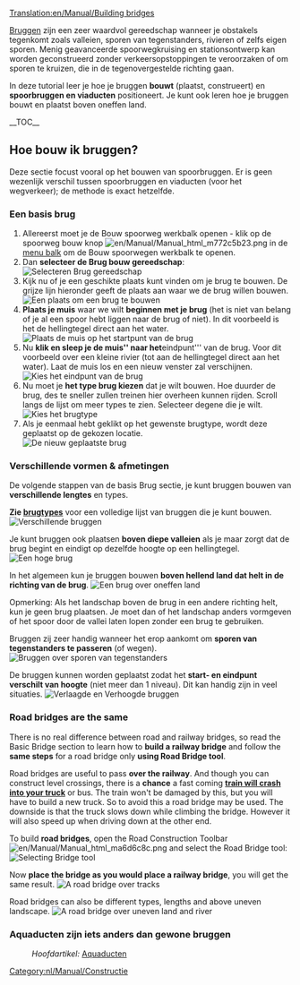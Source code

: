 [[Translation:en/Manual/Building bridges]]
{{nl/Vertaling|en/Manual/Building bridges|0}}
{{nl/Manual/Tutorial/Tutorial}}

[[nl/Manual/Bruggen|Bruggen]] zijn een zeer waardvol gereedschap wanneer je obstakels tegenkomt zoals valleien, sporen van tegenstanders, rivieren of zelfs eigen sporen. Menig geavanceerde spoorwegkruising en stationsontwerp kan worden geconstrueerd zonder verkeersopstoppingen te veroorzaken of om sporen te kruizen, die in de tegenovergestelde richting gaan.

<!-- search engine help -->
In deze tutorial leer je hoe je bruggen '''bouwt''' (plaatst, construeert) en '''spoorbruggen en viaducten''' positioneert. Je kunt ook leren hoe je bruggen bouwt en plaatst boven oneffen land.

__TOC__
== Hoe bouw ik bruggen? ==
Deze sectie focust vooral op het bouwen van spoorbruggen. Er is geen wezenlijk verschil tussen spoorbruggen en viaducten (voor het wegverkeer); de methode is exact hetzelfde.

=== Een basis brug ===
# Allereerst moet je de Bouw spoorweg werkbalk openen - klik op de spoorweg bouw knop [[File:en/Manual/Manual html m772c5b23.png]] in de [[nl/Manual/Spelinterface#de-menubalk|menu balk]] om de Bouw spoorwegen werkbalk te openen.
# Dan '''selecteer de Brug bouw gereedschap''':<br/>[[File:nl/Manual/Brugbouwen1.png|none|frame|Selecteren Brug gereedschap]]
# Kijk nu of je een geschikte plaats kunt vinden om je brug te bouwen. De grijze lijn hieronder geeft de plaats aan waar we de brug willen bouwen.<br/>[[File:en/Manual/BridgeTut2.png|none|frame|Een plaats om een brug te bouwen]]
# '''Plaats je muis''' waar we wilt '''beginnen met je brug''' (het is niet van belang of je al een spoor hebt liggen naar de brug of niet). In dit voorbeeld is het de hellingtegel direct aan het water.<br/>[[File:en/Manual/BridgeTut3.png|none|frame|Plaats de muis op het startpunt van de brug]]
# Nu '''klik en sleep je de muis'' naar het '''eindpunt''' van de brug. Voor dit voorbeeld over een kleine rivier (tot aan de hellingtegel direct aan het water). Laat de muis los en een nieuw venster zal verschijnen.<br/>[[File:nl/Manual/Brugbouwen3.png|none|frame|Kies het eindpunt van de brug]]
# Nu moet je '''het type brug kiezen''' dat je wilt bouwen. Hoe duurder de brug, des te sneller zullen treinen hier overheen kunnen rijden. Scroll langs de lijst om meer types te zien. Selecteer degene die je wilt.<br/>[[File:nl/Manual/Brugbouwen4.png|none|frame|Kies het brugtype]]
# Als je eenmaal hebt geklikt op het gewenste brugtype, wordt deze geplaatst op de gekozen locatie.<br/>[[File:nl/Manual/Brugbouwen5.png|none|frame|De nieuw geplaatste brug]]

=== Verschillende vormen & afmetingen ===
De volgende stappen van de basis Brug sectie, je kunt bruggen bouwen van '''verschillende lengtes''' en types.

'''Zie [[nl/Manual/Base Set/Brugtypes|brugtypes]]''' voor een volledige lijst van bruggen die je kunt bouwen.
[[File:en/Manual/BridgeTut7.png|none|frame|Verschillende bruggen]]

Je kunt bruggen ook plaatsen '''boven diepe valleien''' als je maar zorgt dat de brug begint en eindigt op dezelfde hoogte op een hellingtegel.
[[File:en/Manual/BridgeTut8.png|none|frame|Een hoge brug]]

In het algemeen kun je bruggen bouwen '''boven hellend land dat helt in de richting van de brug'''.
[[File:en/Manual/BridgeTut11.png|none|frame|Een brug over oneffen land]]

Opmerking: Als het landschap boven de brug in een andere richting helt, kun je geen brug plaatsen. Je moet dan of het landschap anders vormgeven of het spoor door de vallei laten lopen zonder een brug te gebruiken.

Bruggen zij zeer handig wanneer het erop aankomt om '''sporen van tegenstanders te passeren''' (of wegen).
[[File:en/Manual/BridgeTut10.png|none|frame|Bruggen over sporen van tegenstanders]]

De bruggen kunnen worden geplaatst zodat het '''start- en eindpunt verschilt van hoogte''' (niet meer dan 1 niveau). Dit kan handig zijn in veel situaties.
[[File:en/Manual/BridgeTut9.png|none|frame|Verlaagde en Verhoogde bruggen]]

=== Road bridges are the same ===
There is no real difference between road and railway bridges, so read the Basic Bridge section to learn how to '''build a railway bridge''' and follow the '''same steps''' for a road bridge only '''using Road Bridge tool'''.

Road bridges are useful to pass '''over the railway'''. And though you can construct level crossings, there is a '''chance''' a fast coming '''[[en/Manual/Trains#accidents|train will crash into your truck]]''' or bus. The train won't be damaged by this, but you will have to build a new truck. So to avoid this a road bridge may be used. The downside is that the truck slows down while climbing the bridge. However it will also speed up when driving down at the other end.

To build '''road bridges''', open the Road Construction Toolbar [[File:en/Manual/Manual html ma6d6c8c.png]] and select the Road Bridge tool:
[[File:en/Manual/BridgeTut14.png|none|frame|Selecting Bridge tool]]

Now '''place the bridge as you would place a railway bridge''', you will get the same result.
[[File:en/Manual/BridgeTut12.png|none|frame|A road bridge over tracks]]

Road bridges can also be different types, lengths and above uneven landscape.
[[File:en/Manual/BridgeTut13.png|none|frame|A road bridge over uneven land and river]]

=== Aquaducten zijn iets anders dan gewone bruggen ===
:''Hoofdartikel:'' [[nl/Manual/Bouw kanalen en sluizen#aquaducten|Aquaducten]]

[[Category:nl/Manual/Constructie]]